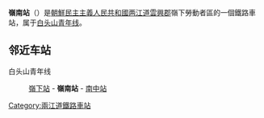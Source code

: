 {{unreferenced|time=2015-02-08T12:59:54+00:00}}
{{朝鮮半島車站資訊
|公司色 = blue
|文字色 = 
|站名 = 嶺南站
|圖片 = 
|pxl = 
|圖片說明 =
|前一站 = [[嶺下站|嶺下]]
|前一站距離 = 4.9
|後一站距離 = 4.6
|後一站 = [[南中站|南中]]
|所屬路線 = [[白头山青年线|白头山青年线]]
|距離 = 86.1
|起點站 = [[吉州青年站|吉州青年]]
|諺文 = 령남역
|朝鮮漢字 = 嶺南驛
|文觀部式 = 
|馬-賴式 = Ryŏngnam-yŏk
|副站名 = 
|車站編號 = 
|停站路線數 = 
|所屬公司 = [[朝鮮民主主義人民共和國鐵道省|朝鮮民主主義人民共和國鐵道省]]
|所在地 =[[两江道|两江道]][[雲興郡|雲興郡]]嶺下勞動者區
|車站構造 = 地面车站
|月台配置 = 
|啟用年月日 =
|廢站年月日 = 
|上下車人次 = 
|統計年度 = 
|轉車 = 
|備註 = 
|全寬備註 = 
}}

'''嶺南站'''（{{lang-ko|령남역}}）是[[朝鮮民主主義人民共和國|朝鮮民主主義人民共和國]][[两江道|两江道]][[雲興郡|雲興郡]]嶺下勞動者區的一個鐵路車站，属于[[白头山青年线|白头山青年线]]。

==邻近车站==
白头山青年线
:[[嶺下站|嶺下站]] - '''嶺南站''' - [[南中站|南中站]]

{{朝鲜铁路小作品}}

{{白头山青年线}}

[[Category:兩江道鐵路車站|Category:兩江道鐵路車站]]